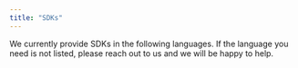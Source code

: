 ```yaml
---
title: "SDKs"
---
```


We currently provide SDKs in the following languages.  If the language you need is not listed, please reach out to us and we will be happy to help.

<Columns cols={3}>
  <Card title="Java & Kotlin" icon="github" href="https://github.com/lightsparkdev/umaaas-kotlin-sdk" />
</Columns>